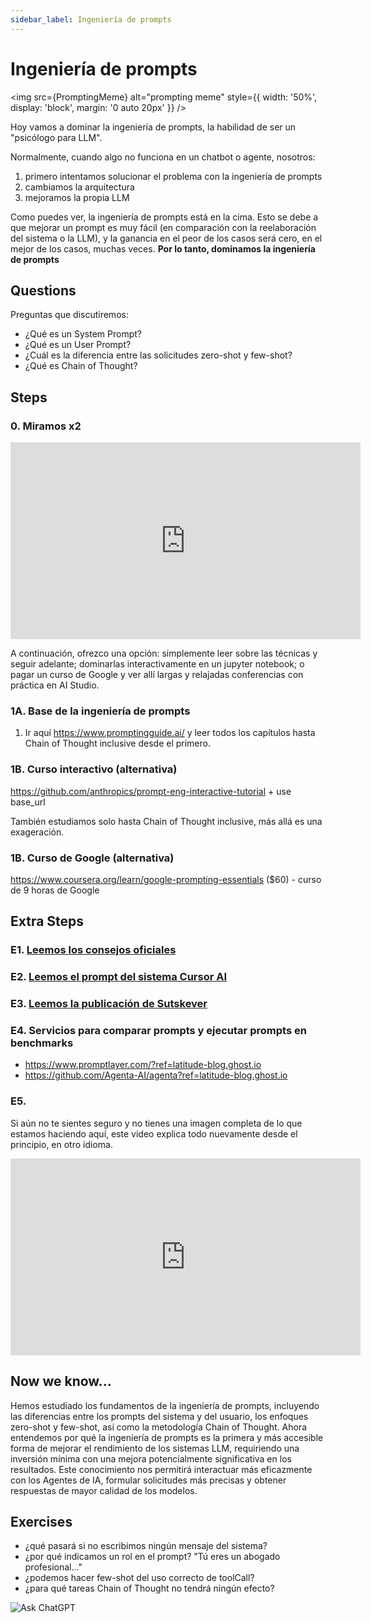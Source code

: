 ```yaml
---
sidebar_label: Ingeniería de prompts
---
```



# Ingeniería de prompts

<img src={PromptingMeme} alt="prompting meme" style={{ width: '50%', display: 'block', margin: '0 auto 20px' }} />


Hoy vamos a dominar la ingeniería de prompts, la habilidad de ser un "psicólogo para LLM".

Normalmente, cuando algo no funciona en un chatbot o agente, nosotros:

1. primero intentamos solucionar el problema con la ingeniería de prompts
2. cambiamos la arquitectura
3. mejoramos la propia LLM

Como puedes ver, la ingeniería de prompts está en la cima. Esto se debe a que mejorar un prompt es muy fácil (en comparación con la reelaboración del sistema o la LLM), y la ganancia en el peor de los casos será cero, en el mejor de los casos, muchas veces. **Por lo tanto, dominamos la ingeniería de prompts**

## Questions

Preguntas que discutiremos:
- ¿Qué es un System Prompt?
- ¿Qué es un User Prompt?
- ¿Cuál es la diferencia entre las solicitudes zero-shot y few-shot?
- ¿Qué es Chain of Thought?


## Steps

### 0. Miramos х2

<iframe width="560" height="315" src="https://www.youtube.com/embed/p09yRj47kNM?si=ZAq3fh1Lk6gIFXPp" title="YouTube video player" frameborder="0" allow="accelerometer; autoplay; clipboard-write; encrypted-media; gyroscope; picture-in-picture; web-share" referrerpolicy="strict-origin-when-cross-origin" allowfullscreen></iframe>

A continuación, ofrezco una opción: simplemente leer sobre las técnicas y seguir adelante; dominarlas interactivamente en un jupyter notebook; o pagar un curso de Google y ver allí largas y relajadas conferencias con práctica en AI Studio.

### 1A. Base de la ingeniería de prompts

1. Ir aquí https://www.promptingguide.ai/ y leer todos los capítulos hasta Chain of Thought inclusive desde el primero.

    

### 1B. Curso interactivo (alternativa)

https://github.com/anthropics/prompt-eng-interactive-tutorial + use base_url 

También estudiamos solo hasta Chain of Thought inclusive, más allá es una exageración.

### 1B. Curso de Google (alternativa)

https://www.coursera.org/learn/google-prompting-essentials ($60) - curso de 9 horas de Google

## Extra Steps

### E1. [Leemos los consejos oficiales](https://platform.openai.com/docs/guides/prompt-engineering)

### E2. [Leemos el prompt del sistema Cursor AI](https://github.com/maxfahl/cursor-agent-master-prompt)

### E3. [Leemos la publicación de Sutskever](https://x.com/ilyasutsk/status/1832211266129293618)

### E4. Servicios para comparar prompts y ejecutar prompts en benchmarks

- https://www.promptlayer.com/?ref=latitude-blog.ghost.io
- https://github.com/Agenta-AI/agenta?ref=latitude-blog.ghost.io

### E5.

Si aún no te sientes seguro y no tienes una imagen completa de lo que estamos haciendo aquí, este video explica todo nuevamente desde el principio, en otro idioma.

<iframe width="560" height="315" src="https://www.youtube.com/embed/LWiMwhDZ9as?si=_PE-sxOD7d_VoL1K" title="YouTube video player" frameborder="0" allow="accelerometer; autoplay; clipboard-write; encrypted-media; gyroscope; picture-in-picture; web-share" referrerpolicy="strict-origin-when-cross-origin" allowfullscreen></iframe>

## Now we know...
Hemos estudiado los fundamentos de la ingeniería de prompts, incluyendo las diferencias entre los prompts del sistema y del usuario, los enfoques zero-shot y few-shot, así como la metodología Chain of Thought. Ahora entendemos por qué la ingeniería de prompts es la primera y más accesible forma de mejorar el rendimiento de los sistemas LLM, requiriendo una inversión mínima con una mejora potencialmente significativa en los resultados. Este conocimiento nos permitirá interactuar más eficazmente con los Agentes de IA, formular solicitudes más precisas y obtener respuestas de mayor calidad de los modelos.

## Exercises

- ¿qué pasará si no escribimos ningún mensaje del sistema?
- ¿por qué indicamos un rol en el prompt? "Tú eres un abogado profesional..."
- ¿podemos hacer few-shot del uso correcto de toolCall?
- ¿para qué tareas Chain of Thought no tendrá ningún efecto?

![Ask ChatGPT](https://img.shields.io/badge/Ask%20ChatGPT-8A2BE2?style=for-the-badge)